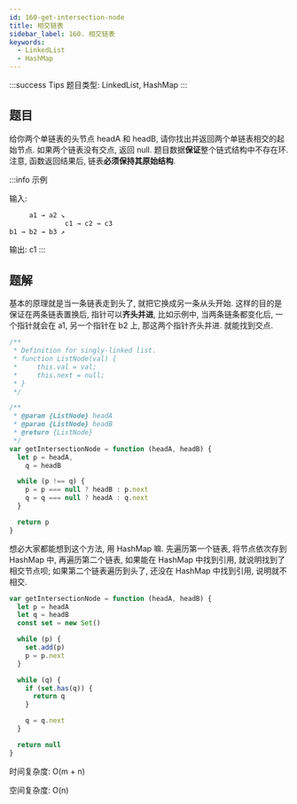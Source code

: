 ```yaml
---
id: 160-get-intersection-node
title: 相交链表
sidebar_label: 160. 相交链表
keywords:
  - LinkedList
  - HashMap
---
```


:::success Tips
题目类型: LinkedList, HashMap
:::

## 题目

给你两个单链表的头节点 headA 和 headB, 请你找出并返回两个单链表相交的起始节点. 如果两个链表没有交点, 返回 null. 题目数据**保证**整个链式结构中不存在环. 注意, 函数返回结果后, 链表**必须保持其原始结构**.

:::info 示例

输入:

```ts
     a1 → a2 ↘
              c1 → c2 → c3
b1 → b2 → b3 ↗
```

输出: c1
:::

## 题解


<Tabs>
  <TabItem value="JavaScript" label="JavaScript" default>

基本的原理就是当一条链表走到头了, 就把它换成另一条从头开始. 这样的目的是保证在两条链表置换后, 指针可以**齐头并进**, 比如示例中, 当两条链条都变化后, 一个指针就会在 a1, 另一个指针在 b2 上, 那这两个指针齐头并进. 就能找到交点.

```ts
/**
 * Definition for singly-linked list.
 * function ListNode(val) {
 *     this.val = val;
 *     this.next = null;
 * }
 */

/**
 * @param {ListNode} headA
 * @param {ListNode} headB
 * @return {ListNode}
 */
var getIntersectionNode = function (headA, headB) {
  let p = headA,
    q = headB

  while (p !== q) {
    p = p === null ? headB : p.next
    q = q === null ? headA : q.next
  }

  return p
}
```

</TabItem>
<TabItem value="JavaScript - HashMap" label="JavaScript - HashMap">

想必大家都能想到这个方法, 用 HashMap 嘛. 先遍历第一个链表, 将节点依次存到 HashMap 中, 再遍历第二个链表, 如果能在 HashMap 中找到引用, 就说明找到了相交节点呗; 如果第二个链表遍历到头了, 还没在 HashMap 中找到引用, 说明就不相交.

```ts
var getIntersectionNode = function (headA, headB) {
  let p = headA
  let q = headB
  const set = new Set()

  while (p) {
    set.add(p)
    p = p.next
  }

  while (q) {
    if (set.has(q)) {
      return q
    }

    q = q.next
  }

  return null
}
```

时间复杂度: O(m + n)

空间复杂度: O(n)

</TabItem>
</Tabs>
